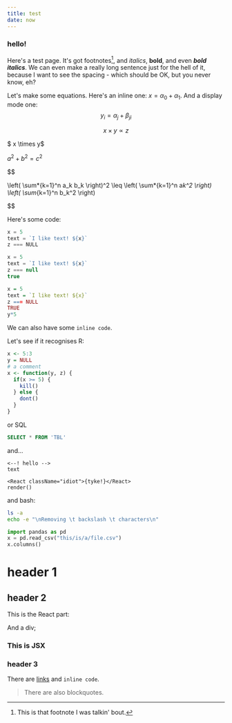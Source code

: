```yaml
---
title: test
date: now
---
```


### hello!

Here's a test page. It's got footnotes[^1], and _italics_, **bold**, and even **_bold italics_**.
We can even make a really long sentence just for the hell of it, because I want to see the spacing - which should be OK, but you never know, eh?

Let's make some equations. Here's an inline one: $x = \alpha_0 + \alpha_1$. And a display mode one:
$$y_i = \alpha_j + \beta_{ji}$$

$$x \times y \propto z$$

$ x \times y$

$a^2 + b^2 = c^2$

$$

\left( \sum*{k=1}^n a_k b_k \right)^2 \leq \left( \sum*{k=1}^n a*k^2 \right) \left( \sum*{k=1}^n b_k^2 \right)

$$

Here's some code:

```javascript
x = 5
text = `I like text! ${x}`
z === NULL
```

```js
x = 5
text = `I like text! ${x}`
z === null
true
```

```r
x = 5
text = `I like text! ${x}`
z === NULL
TRUE
y*5
```

We can also have some `inline code`.

Let's see if it recognises R:

```r
x <- 5:3
y = NULL
# a comment
x <- function(y, z) {
  if(x >= 5) {
    kill()
  } else {
    dont()
  }
}
```

or SQL

```sql
SELECT * FROM 'TBL'
```

and...

```
<--! hello -->
text
```

```jsx{1,4-6}
<React className="idiot">{tyke!}</React>
render()
```

and bash:

```bash
ls -a
echo -e "\nRemoving \t backslash \t characters\n"
```

```python
import pandas as pd
x = pd.read_csv("this/is/a/file.csv")
x.columns()
```

# header 1

## header 2

This is the React part:

And a div;

<div style={{ padding: "20px", backgroundColor: "green" }}>
  <h3>This is JSX</h3>
</div>

### header 3

There are [links](www.google.com) and `inline code`.

> There are also blockquotes.

[^1]: This is that footnote I was talkin' bout.

